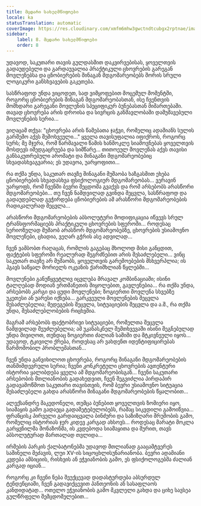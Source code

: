 ```yaml
---
title: მცდარი სახელმწიფოები
locale: ka
statusTranslation: automatic
coverImage: https://res.cloudinary.com/xmfm6mhw3gwctndtcubgx2rptnae/image/upload/v1740468922/small_cover_tratado_de_psicologia_revolucionaria_a4c0dca4e0.webp
sidebar:
    label: 8. მცდარი სახელმწიფოები
    order: 8
---
```

უდავოდ, საკუთარი თავის გულდასმით დაკვირვებისას, ყოველთვის გადაუდებელი და გარდაუვალია პრაქტიკული ცხოვრების გარეგან მოვლენებსა და ცნობიერების შინაგან მდგომარეობებს შორის სრული ლოგიკური განსხვავების გაკეთება.

სასწრაფოდ უნდა ვიცოდეთ, სად ვიმყოფებით მოცემულ მომენტში, როგორც ცნობიერების შინაგან მდგომარეობასთან, ისე ჩვენთვის მომხდარი გარეგანი მოვლენის სპეციფიკურ ბუნებასთან მიმართებაში. თავად ცხოვრება არის დროისა და სივრცის განმავლობაში დამუშავებული მოვლენების სერია...

ვიღაცამ თქვა: "ცხოვრება არის წამებათა ჯაჭვი, რომელიც ადამიანს სულის გარშემო აქვს შემოხვეული..." ყველა თავისუფალია იფიქროს, როგორც სურს; მე მჯერა, რომ წარმავალი წამის ხანმოკლე სიამოვნებას ყოველთვის მოსდევს იმედგაცრუება და სიმწარე... თითოეულ მოვლენას აქვს თავისი განსაკუთრებული არომატი და შინაგანი მდგომარეობებიც სხვადასხვაგვარია; ეს უდავოა, უარყოფითი...

რა თქმა უნდა, საკუთარ თავზე შინაგანი მუშაობა ხაზგასმით ეხება ცნობიერების სხვადასხვა ფსიქოლოგიურ მდგომარეობას... ვერავინ უარყოფს, რომ ჩვენში ბევრი შეცდომა გვაქვს და რომ არსებობს არასწორი მდგომარეობები... თუ ჩვენ ნამდვილად გვინდა შეცვლა, სასწრაფოდ და გადაუდებლად გვჭირდება ცნობიერების ამ არასწორი მდგომარეობების რადიკალურად შეცვლა...

არასწორი მდგომარეობების აბსოლუტური მოდიფიკაცია იწვევს სრულ ტრანსფორმაციებს პრაქტიკული ცხოვრების სფეროში... როდესაც სერიოზულად მუშაობ არასწორ მდგომარეობებზე, ცხოვრების უსიამოვნო მოვლენები, ცხადია, ვეღარ გჭრის ასე ადვილად...

ჩვენ ვამბობთ რაღაცას, რომლის გაგებაც მხოლოდ მისი განცდით, ფაქტების სფეროში რეალურად შეგრძნებით არის შესაძლებელი... ვინც საკუთარ თავზე არ მუშაობს, ყოველთვის გარემოებების მსხვერპლია; ის ჰგავს საწყალ მორიელს ოკეანის ქარიშხლიან წყლებში...

მოვლენები განუწყვეტლივ იცვლება მრავალ კომბინაციაში; ისინი ტალღებად მოდიან ერთმანეთის მიყოლებით, გავლენებია... რა თქმა უნდა, არსებობს კარგი და ცუდი მოვლენები; ზოგიერთი მოვლენა სხვებზე უკეთესი ან უარესი იქნება... გარკვეული მოვლენების შეცვლა შესაძლებელია; შედეგების შეცვლა, სიტუაციების შეცვლა და ა.შ., რა თქმა უნდა, შესაძლებლობების რიცხვშია.

მაგრამ არსებობს ფაქტობრივი სიტუაციები, რომელთა შეცვლა ნამდვილად შეუძლებელია; ამ უკანასკნელ შემთხვევაში ისინი შეგნებულად უნდა მივიღოთ, თუნდაც ზოგიერთი ძალიან საშიში და მტკივნეული იყოს... უდავოდ, ტკივილი ქრება, როდესაც არ ვახდენთ იდენტიფიცირებას წარმოშობილ პრობლემასთან...

ჩვენ უნდა განვიხილოთ ცხოვრება, როგორც შინაგანი მდგომარეობების თანმიმდევრული სერია; ჩვენი კონკრეტული ცხოვრების ავთენტური ისტორია ყალიბდება ყველა ამ მდგომარეობისგან... ჩვენი საკუთარი არსებობის მთლიანობის გადახედვით, ჩვენ შეგვიძლია პირდაპირ გადავამოწმოთ საკუთარი თავისთვის, რომ ბევრი უსიამოვნო სიტუაცია შესაძლებელი გახდა არასწორი შინაგანი მდგომარეობების წყალობით...

ალექსანდრე მაკედონელი, თუმცა ბუნებით ყოველთვის ზომიერი იყო, სიამაყის გამო გადაეცა გადამეტებულობებს, რამაც სიკვდილი გამოიწვია... ფრანცისკ პირველი გარდაიცვალა ბინძური და საზიზღარი მრუშობის გამო, რომელიც ისტორიას ჯერ კიდევ კარგად ახსოვს... როდესაც მარატი მოკლა გარყვნილმა მონაზონმა, ის კვდებოდა სიამაყითა და შურით, თავს აბსოლუტურად მართალად თვლიდა...

ირმების პარკის ქალბატონებმა უდავოდ მთლიანად გააცამტვერეს საშინელი მეძავის, ლუი XV-ის სიცოცხლისუნარიანობა. ბევრი ადამიანი კვდება ამბიციის, რისხვის ან ეჭვიანობის გამო, ეს ფსიქოლოგებმა ძალიან კარგად იციან...

როგორც კი ჩვენი ნება შეუქცევად დადასტურდება აბსურდულ ტენდენციაში, ჩვენ გადავიქცევით პანთეონის ან სასაფლაოს კანდიდატად... ოთელო ეჭვიანობის გამო მკვლელი გახდა და ციხე სავსეა გულწრფელი შემცდომელებით...

